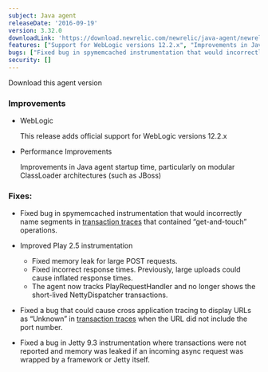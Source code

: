 ```yaml
---
subject: Java agent
releaseDate: '2016-09-19'
version: 3.32.0
downloadLink: 'https://download.newrelic.com/newrelic/java-agent/newrelic-agent/3.32.0/'
features: ["Support for WebLogic versions 12.2.x", "Improvements in Java agent startup time"]
bugs: ["Fixed bug in spymemcached instrumentation that would incorrectly name segments", "Improved Play 2.5 instrumentation", "Fixed a bug that could cause cross application tracing to display URLs as Unknown in transaction traces", "Fixed a bug in <DNT>Jetty<DNT> 9.3 instrumentation where transactions were not reported and memory was leaked"]
security: []
---
```

<ButtonGroup>
  <ButtonLink
    role="button"
    to="https://download.newrelic.com/newrelic/java-agent/newrelic-agent/3.32.0/"
    variant="primary"
  >
    Download this agent version
  </ButtonLink>
</ButtonGroup>

### Improvements

* WebLogic

  This release adds official support for WebLogic versions 12.2.x
* Performance Improvements

  Improvements in Java agent startup time, particularly on modular ClassLoader architectures (such as JBoss)

### Fixes:

* Fixed bug in spymemcached instrumentation that would incorrectly name segments in [transaction traces](https://docs.newrelic.com/docs/apm/transactions/transaction-traces/transaction-trace-details) that contained “get-and-touch” operations.
* Improved Play 2.5 instrumentation

  * Fixed memory leak for large POST requests.
  * Fixed incorrect response times. Previously, large uploads could cause inflated response times.
  * The agent now tracks PlayRequestHandler and no longer shows the short-lived NettyDispatcher transactions.
* Fixed a bug that could cause cross application tracing to display URLs as “Unknown” in [transaction traces](https://docs.newrelic.com/docs/apm/transactions/transaction-traces/transaction-trace-details) when the URL did not include the port number.
* Fixed a bug in <DNT>Jetty<DNT> 9.3 instrumentation where transactions were not reported and memory was leaked if an incoming async request was wrapped by a framework or <DNT>Jetty<DNT> itself.
